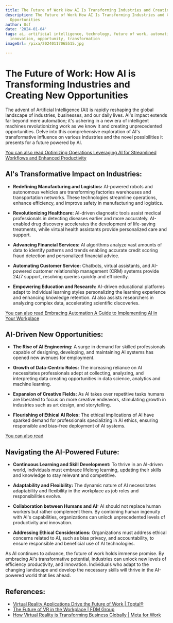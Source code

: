 ```yaml
---
title: The Future of Work How AI Is Transforming Industries and Creating New Opportunities
description: The Future of Work How AI Is Transforming Industries and Creating New
  Opportunities
author: Usf
date: '2024-01-04'
tags: ai, artificial intelligence, technology, future of work, automation, jobs, economy,
  innovation, opportunity, transformation
imageUrl: /pixa/20240117065515.jpg

---
```

# The Future  of Work: How AI  is Transforming  Industries and Creating New Opportunities

The advent  of Artificial Intelligence (AI) is rapidly reshaping the global landscape of industries, businesses,  and our daily lives. AI's impact  extends far beyond mere  automation; it's ushering  in a new era of intelligent machines revolutionizing work as we know it and creating unprecedented  opportunities. Delve into this comprehensive  exploration of AI's transformative influence on various industries and the novel possibilities  it  presents for a future  powered  by AI.

[You can also read Optimizing Operations  Leveraging AI for Streamlined Workflows and Enhanced Productivity](Optimizing%20Operations%20Leveraging%20AI%20for%20Streamlined%20Workflows%20and%20Enhanced%20Productivity)


## AI's Transformative Impact on Industries:

* **Redefining Manufacturing and Logistics:** AI-powered robots  and autonomous vehicles are transforming factories warehouses and transportation networks. These technologies streamline operations, enhance  efficiency, and improve safety in manufacturing and logistics.

*  **Revolutionizing Healthcare:** AI-driven  diagnostic tools assist medical professionals in detecting diseases earlier and more  accurately. AI-enabled drug discovery accelerates the development of life-saving treatments, while virtual health assistants provide personalized care  and support.

* **Advancing Financial Services:** AI algorithms  analyze vast amounts of data to identify patterns and trends enabling accurate credit scoring fraud  detection and personalized financial advice.

* **Automating Customer Service:** Chatbots, virtual assistants, and AI-powered  customer relationship  management (CRM) systems provide 24/7 support, resolving queries quickly and efficiently.

* **Empowering  Education and Research:** AI-driven educational platforms adapt to individual learning styles personalizing the learning experience and enhancing knowledge retention. AI also assists researchers in analyzing complex data, accelerating scientific discoveries.

[You can also read Embracing Automation A Guide to Implementing AI in Your Workplace](Embracing%20Automation%20A%20Guide%20to%20Implementing%20AI%20in%20Your%20Workplace)


## AI-Driven New Opportunities:

* **The Rise of AI Engineering:** A surge in demand for skilled professionals capable of designing, developing, and maintaining AI systems has  opened new avenues for employment.

*  **Growth of Data-Centric Roles:** The increasing reliance on AI necessitates professionals adept at collecting, analyzing,  and interpreting data creating  opportunities in data science, analytics and machine learning.

* **Expansion of Creative Fields:** As AI takes over  repetitive tasks humans are liberated to focus on more creative endeavors, stimulating growth in industries such as  art design, and storytelling.

* **Flourishing of  Ethical AI Roles:** The ethical implications of AI have sparked demand for  professionals specializing in AI ethics, ensuring responsible and bias-free deployment of AI systems.

[You can also read ]()


## Navigating the AI-Powered Future:

* **Continuous Learning and Skill Development:** To  thrive in  an AI-driven world, individuals must embrace lifelong  learning, updating their skills and  knowledge to stay relevant and competitive.

* **Adaptability and Flexibility:** The dynamic nature of AI necessitates  adaptability and flexibility  in the workplace as job roles and responsibilities evolve.

* **Collaboration between Humans  and AI:** AI should not replace human workers  but  rather complement them. By combining human ingenuity with AI's capabilities, organizations can unlock unprecedented levels of productivity and innovation.

* **Addressing Ethical Considerations:** Organizations must address ethical concerns  related to  AI, such as bias privacy, and accountability, to ensure responsible and  beneficial use of AI technologies.

As  AI continues to advance, the future of work holds  immense promise. By embracing AI's transformative potential, industries  can unlock new levels of  efficiency productivity, and  innovation. Individuals who adapt to the changing landscape and develop the necessary skills will thrive in  the AI-powered world that lies ahead.

## References:
- [Virtual Reality Applications Drive the Future of Work | Toptal®](https://www.toptal.com/insights/future-of-work/virtual-reality-applications-future-work)
- [The Future of VR in the Workplace | FDM Group](https://www.fdmgroup.com/blog/future-of-vr-in-the-workplace/)
- [How Virtual Reality is Transforming Business Globally | Meta for Work](https://forwork.meta.com/blog/meta-explores-how-vr-transforms-global-business/)
